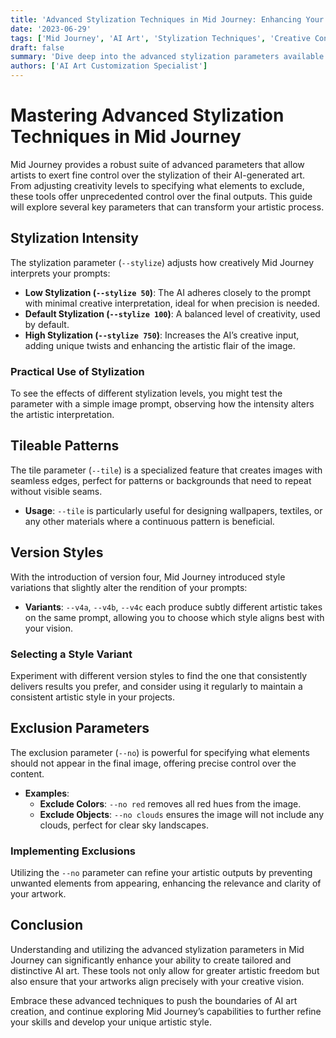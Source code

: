 ```yaml
---
title: 'Advanced Stylization Techniques in Mid Journey: Enhancing Your AI Art'
date: '2023-06-29'
tags: ['Mid Journey', 'AI Art', 'Stylization Techniques', 'Creative Control']
draft: false
summary: 'Dive deep into the advanced stylization parameters available in Mid Journey, including control over stylization intensity, tileable patterns, version styles, and exclusion parameters. This guide offers detailed insights into how these settings can drastically alter the aesthetics of your generated images.'
authors: ['AI Art Customization Specialist']
---
```


# Mastering Advanced Stylization Techniques in Mid Journey

Mid Journey provides a robust suite of advanced parameters that allow artists to exert fine control over the stylization of their AI-generated art. From adjusting creativity levels to specifying what elements to exclude, these tools offer unprecedented control over the final outputs. This guide will explore several key parameters that can transform your artistic process.

## Stylization Intensity

The stylization parameter (`--stylize`) adjusts how creatively Mid Journey interprets your prompts:

- **Low Stylization (`--stylize 50`)**: The AI adheres closely to the prompt with minimal creative interpretation, ideal for when precision is needed.
- **Default Stylization (`--stylize 100`)**: A balanced level of creativity, used by default.
- **High Stylization (`--stylize 750`)**: Increases the AI’s creative input, adding unique twists and enhancing the artistic flair of the image.

### Practical Use of Stylization

To see the effects of different stylization levels, you might test the parameter with a simple image prompt, observing how the intensity alters the artistic interpretation.

## Tileable Patterns

The tile parameter (`--tile`) is a specialized feature that creates images with seamless edges, perfect for patterns or backgrounds that need to repeat without visible seams.

- **Usage**: `--tile` is particularly useful for designing wallpapers, textiles, or any other materials where a continuous pattern is beneficial.

## Version Styles

With the introduction of version four, Mid Journey introduced style variations that slightly alter the rendition of your prompts:

- **Variants**: `--v4a`, `--v4b`, `--v4c` each produce subtly different artistic takes on the same prompt, allowing you to choose which style aligns best with your vision.

### Selecting a Style Variant

Experiment with different version styles to find the one that consistently delivers results you prefer, and consider using it regularly to maintain a consistent artistic style in your projects.

## Exclusion Parameters

The exclusion parameter (`--no`) is powerful for specifying what elements should not appear in the final image, offering precise control over the content.

- **Examples**:
  - **Exclude Colors**: `--no red` removes all red hues from the image.
  - **Exclude Objects**: `--no clouds` ensures the image will not include any clouds, perfect for clear sky landscapes.

### Implementing Exclusions

Utilizing the `--no` parameter can refine your artistic outputs by preventing unwanted elements from appearing, enhancing the relevance and clarity of your artwork.

## Conclusion

Understanding and utilizing the advanced stylization parameters in Mid Journey can significantly enhance your ability to create tailored and distinctive AI art. These tools not only allow for greater artistic freedom but also ensure that your artworks align precisely with your creative vision.

Embrace these advanced techniques to push the boundaries of AI art creation, and continue exploring Mid Journey’s capabilities to further refine your skills and develop your unique artistic style.
